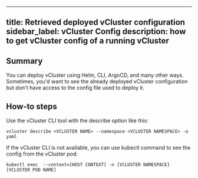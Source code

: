 ---
title: Retrieved deployed vCluster configuration
sidebar_label: vCluster Config
description: how to get vCluster config of a running vCluster
 ---
## Summary

You can deploy vCluster using Helm, CLI, ArgoCD, and many other ways. 
Sometimes, you'd want to see the already deployed vCluster configuration but don't have access to the config file used to deploy it.

## How-to steps

Use the vCluster CLI tool with the describe option like this:
```
vcluster describe <VCLUSTER NAME> --namespace <VCLUSTER NAMESPACE> -o yaml
```

If the vCluster CLI is not available, you can use kubectl command to see the config from the vCluster pod:
```
kubectl exec  --context=[HOST CONTEXT] -n [VCLUSTER NAMESPACE] [VCLUSTER POD NAME]
``` 
